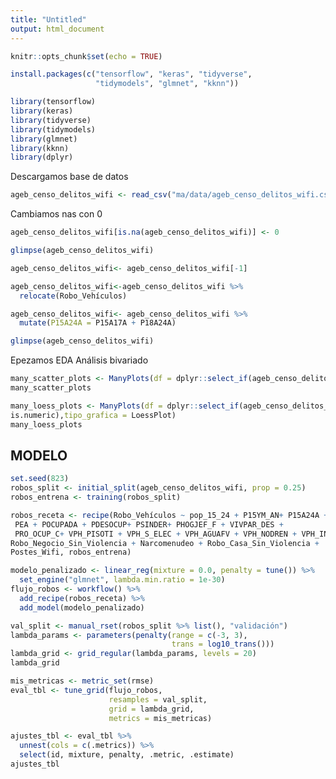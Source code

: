 ```yaml
---
title: "Untitled"
output: html_document
---
```


```r
knitr::opts_chunk$set(echo = TRUE)
```

```r
install.packages(c("tensorflow", "keras", "tidyverse", 
                   "tidymodels", "glmnet", "kknn"))
```

```r
library(tensorflow)
library(keras)
library(tidyverse) 
library(tidymodels) 
library(glmnet)
library(kknn)
library(dplyr)
```
Descargamos base de datos
```r
ageb_censo_delitos_wifi <- read_csv("ma/data/ageb_censo_delitos_wifi.csv")

```
Cambiamos nas con 0
```r
ageb_censo_delitos_wifi[is.na(ageb_censo_delitos_wifi)] <- 0
```

```r
glimpse(ageb_censo_delitos_wifi)
```

```r
ageb_censo_delitos_wifi<- ageb_censo_delitos_wifi[-1]
```

```r
ageb_censo_delitos_wifi<-ageb_censo_delitos_wifi %>% 
  relocate(Robo_Vehículos)

```

```r
ageb_censo_delitos_wifi<- ageb_censo_delitos_wifi %>%
  mutate(P15A24A = P15A17A + P18A24A)
```



```r
glimpse(ageb_censo_delitos_wifi)
```

Epezamos EDA
Análisis bivariado
```r
many_scatter_plots <- ManyPlots(df = dplyr::select_if(ageb_censo_delitos_wifi, is.numeric),tipo_grafica = ScatterPlot)
many_scatter_plots

```


```r
many_loess_plots <- ManyPlots(df = dplyr::select_if(ageb_censo_delitos_wifi,
is.numeric),tipo_grafica = LoessPlot)
many_loess_plots
```

## MODELO


```r
set.seed(823)
robos_split <- initial_split(ageb_censo_delitos_wifi, prop = 0.25) 
robos_entrena <- training(robos_split)
```


```r
robos_receta <- recipe(Robo_Vehículos ~ pop_15_24 + P15YM_AN+ P15A24A +GRAPROES+
 PEA + POCUPADA + PDESOCUP+ PSINDER+ PHOGJEF_F + VIVPAR_DES +
 PRO_OCUP_C+ VPH_PISOTI + VPH_S_ELEC + VPH_AGUAFV + VPH_NODREN + VPH_INTER + Amenzas +Fraude + Robo_Objetos + Robo_Objetos_Vehiculo + Robo_Transeunte + Robo_Accesorios_Autos+ Robo_Negocio_Sin_Violencia_Autoservicio  +
Robo_Negocio_Sin_Violencia + Narcomenudeo + Robo_Casa_Sin_Violencia +
Postes_Wifi, robos_entrena)
```


```r
modelo_penalizado <- linear_reg(mixture = 0.0, penalty = tune()) %>%
  set_engine("glmnet", lambda.min.ratio = 1e-30)
flujo_robos <- workflow() %>% 
  add_recipe(robos_receta) %>% 
  add_model(modelo_penalizado)
```


```r
val_split <- manual_rset(robos_split %>% list(), "validación")
lambda_params <- parameters(penalty(range = c(-3, 3), 
                                    trans = log10_trans()))
lambda_grid <- grid_regular(lambda_params, levels = 20)
lambda_grid
```

```r
mis_metricas <- metric_set(rmse)
eval_tbl <- tune_grid(flujo_robos,
                      resamples = val_split,
                      grid = lambda_grid,
                      metrics = mis_metricas) 

```

```r
ajustes_tbl <- eval_tbl %>%
  unnest(cols = c(.metrics)) %>%
  select(id, mixture, penalty, .metric, .estimate)
ajustes_tbl
```


